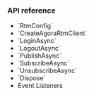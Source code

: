 <PlatformWrapper platform="unity">

### API reference

- <Link to="{{Global.API_REF_SIG_UNITY}}#configrtmpropsag_platform">`RtmConfig`</Link>
- <Link to="{{Global.API_REF_SIG_UNITY}}/#configcreatepropsag_platform">`CreateAgoraRtmClient`</Link>
- <Link to="{{Global.API_REF_SIG_UNITY}}#configloginpropsag_platform">`LoginAsync`</Link>
- <Link to="{{Global.API_REF_SIG_UNITY}}#configlogoutpropsag_platform">`LogoutAsync`</Link>
- <Link to="{{Global.API_REF_SIG_UNITY}}#messagepublishpropsag_platform">`PublishAsync`</Link>
- <Link to="{{Global.API_REF_SIG_UNITY}}#channelsubscribepropsag_platform">`SubscribeAsync`</Link>
- <Link to="{{Global.API_REF_SIG_UNITY}}#channelunsubscribepropsag_platform">`UnsubscribeAsync`</Link>
- <Link to="{{Global.API_REF_SIG_UNITY}}#configreleasepropsag_platform">`Dispose`</Link>
- <Link to="{{Global.API_REF_SIG_UNITY}}#event-listeners">Event Listeners</Link>

</PlatformWrapper>